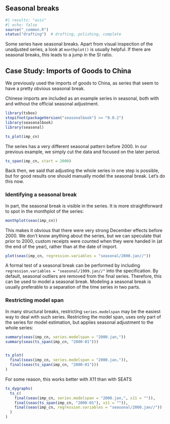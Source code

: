 ## Seasonal breaks {#sec-seasonal-breaks}

```r
#| results: "asis"
#| echo: false
source("_common.R")
status("drafting")  # drafting, polishing, complete
```

```{=html}
<!--
-   Why to care about seasonal breaks?

-   Detection of seasonal breaks

-   Correction for seasonal breaks

 -->
```
Some series have seasonal breaks.
Apart from visual inspection of the unadjusted series, a look at `monthplot()` is usually helpful.
If there are seasonal breaks, this leads to a jump in the SI ratio.

## Case Study: Imports of Goods to China

We previously used the imports of goods to China, as series that seem to have a pretty obvious seasonal break.

Chinese imports are included as an example series in seasonal, both with and without the official seasonal adjustment.

```r
library(tsbox)
stopifnot(packageVersion("seasonalbook") >= "0.0.2")
library(seasonalbook)
library(seasonal)

ts_plot(imp_cn)
```

The series has a very different seasonal pattern before 2000.
In our previous example, we simply cut the data and focused on the later period.

```r
ts_span(imp_cn, start = 2000)
```

Back then, we said that adjusting the whole series in one step is possible, but for good results one should manually model the seasonal break.
Let's do this now.

### Identifying a seasonal break

In part, the seasonal break is visible in the series.
It is more straightforward to spot in the monthplot of the series:

```r
monthplot(seas(imp_cn))
```

This makes it obvious that there were very strong December effects before 2000.
We don't know anything about the series, but we can speculate that prior to 2000, custom receipts were counted when they were handed in (at the end of the year), rather than at the date of import.

```r
plot(seas(imp_cn, regression.variables = "seasonal/2000.jan//"))
```

A formal test of a seasonal break can be performed by including `regression.variables = "seasonal/1999.jan//"` into the specification.
By default, seasonal outliers are removed from the final series.
Therefore, this can be used to model a seasonal break.
Modeling a seasonal break is usually preferable to a separation of the time series in two parts.

### Restricting model span

In many structural breaks, restricting `series.modelspan` may be the easiest way to deal with such series.
Restricting the model span, uses only part of the series for model estimation, but applies seasonal adjustment to the whole series:

```r

summary(seas(imp_cn, series.modelspan = "2000.jan,"))
summary(seas(ts_span(imp_cn, "2000-01")))


ts_plot(
  final(seas(imp_cn, series.modelspan = "2000.jan,")),
  final(seas(ts_span(imp_cn, "2000-01")))
)
```

For some reason, this works better with X11 than with SEATS

```r
ts_dygraphs(
  ts_c(
    final(seas(imp_cn, series.modelspan = "2000.jan,", x11 = "")),
    final(seas(ts_span(imp_cn, "2000-01"), x11 = "")),
    final(seas(imp_cn, regression.variables = "seasonal/2000.jan//"))
  )
)
```
